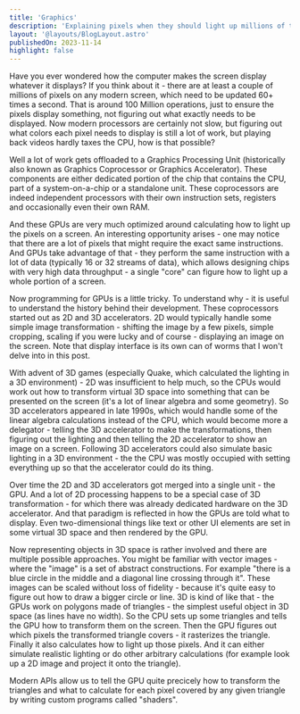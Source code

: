 ```yaml
---
title: 'Graphics'
description: 'Explaining pixels when they should light up millions of times a second'
layout: '@layouts/BlogLayout.astro'
publishedOn: 2023-11-14
highlight: false
---
```



<GPUPipelineView />

Have you ever wondered how the computer makes the screen display whatever it displays? If you think about it - there are at least a couple of millions of pixels on any modern screen, which need to be updated 60+ times a second. That is around 100 Million operations, just to ensure the pixels display something, not figuring out what exactly needs to be displayed. Now modern processors are certainly not slow, but figuring out what colors each pixel needs to display is still a lot of work, but playing back videos hardly taxes the CPU, how is that possible?

Well a lot of work gets offloaded to a <def>Graphics Processing Unit</def> (historically also known as Graphics Coprocessor or Graphics Accelerator). These components are either dedicated portion of the chip that contains the CPU, part of a system-on-a-chip or a standalone unit. These coprocessors are indeed independent processors with their own instruction sets, registers and occasionally even their own RAM.

And these GPUs are very much optimized around calculating how to light up the pixels on a screen. An interesting opportunity arises - one may notice that there are a lot of pixels that might require the exact same instructions. And GPUs take advantage of that - they perform the same instruction with a lot of data (typically 16 or 32 streams of data), which allows designing chips with very high data throughput - a single "core" can figure how to light up a whole portion of a screen.

Now programming for GPUs is a little tricky. To understand why - it is useful to understand the history behind their development. These coprocessors started out as 2D and 3D accelerators. 2D would typically handle some simple image transformation - shifting the image by a few pixels, simple cropping, scaling if you were lucky and of course - displaying an image on the screen. Note that display interface is its own can of worms that I won't delve into in this post.

With advent of 3D games (especially Quake, which calculated the lighting in a 3D environment) - 2D was insufficient to help much, so the CPUs would work out how to transform virtual 3D space into something that can be presented on the screen (it's a lot of linear algebra and some geometry). So 3D accelerators appeared in late 1990s, which would handle some of the linear algebra calculations instead of the CPU, which would become more a delegator - telling the 3D accelerator to make the transformations, then figuring out the lighting and then telling the 2D accelerator to show an image on a screen. Following 3D accelerators could also simulate basic lighting in a 3D environment - the the CPU was mostly occupied with setting everything up so that the accelerator could do its thing.

Over time the 2D and 3D accelerators got merged into a single unit - the GPU. And a lot of 2D processing happens to be a special case of 3D transformation - for which there was already dedicated hardware on the 3D accelerator. And that paradigm is reflected in how the GPUs are told what to display. Even two-dimensional things like text or other UI elements are set in some virtual 3D space and then rendered by the GPU.

Now representing objects in 3D space is rather involved and there are multiple possible approaches. You might be familiar with vector images - where the "image" is a set of abstract constructions. For example "there is a blue circle in the middle and a diagonal line crossing through it". These images can be scaled without loss of fidelity - because it's quite easy to figure out how to draw a bigger circle or line. 3D is kind of like that - the GPUs work on polygons made of triangles - the simplest useful object in 3D space (as lines have no width). So the CPU sets up some triangles and tells the GPU how to transform them on the screen. Then the GPU figures out which pixels the transformed triangle covers - <def>it rasterizes the triangle</def>. Finally it also calculates how to light up those pixels. And it can either simulate realistic lighting or do other arbitrary calculations (for example look up a 2D image and project it onto the triangle).

Modern APIs allow us to tell the GPU quite precicely how to transform the triangles and what to calculate for each pixel covered by any given triangle by writing custom programs called "shaders".
